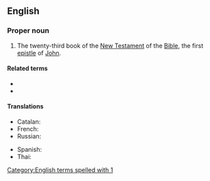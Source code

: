 ==English==

===Proper noun===
{{en-proper noun}}
{{book of the Bible|First Epistle of John}}

# {{lb|en|biblical}} The twenty-third book of the [[New Testament]] of the [[Bible]], the first [[epistle]] of [[John]].

====Related terms====
* {{l|en|2 John}}
* {{l|en|3 John}}

====Translations====
{{trans-top|Book of the Bible}}
* Catalan: {{t|ca|1 Joan}}
* French: {{t|fr|1 Jean|m}}
* Russian: {{t|ru|Пе́рвое посла́ние Иоа́нна|n}}
{{trans-mid}}
* Spanish: {{t|es|1 Juan|m}}
* Thai: {{t|th|๑ ยอห์น}}
{{trans-bottom}}

[[Category:English terms spelled with 1]]